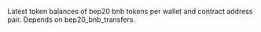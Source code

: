 Latest token balances of bep20 bnb tokens per wallet and contract address pair. Depends on bep20_bnb_transfers.
